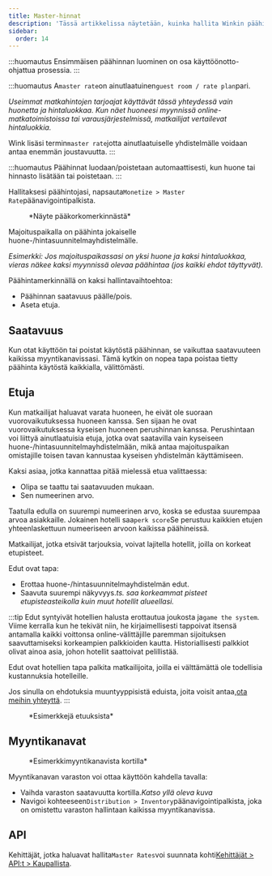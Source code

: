 ```yaml
---
title: Master-hinnat
description: 'Tässä artikkelissa näytetään, kuinka hallita Winkin päähinettä.'
sidebar:
  order: 14
---
```


:::huomautus
Ensimmäisen päähinnan luominen on osa käyttöönotto-ohjattua prosessia.
:::

:::huomautus
A`master rate`on ainutlaatuinen`guest room / rate plan`pari.

*Useimmat matkahintojen tarjoajat käyttävät tässä yhteydessä vain huonetta ja hintaluokkaa. Kun näet huoneesi myynnissä online-matkatoimistoissa tai varausjärjestelmissä, matkailijat vertailevat hintaluokkia.*

Wink lisäsi termin`master rate`jotta ainutlaatuiselle yhdistelmälle voidaan antaa enemmän joustavuutta.
:::

:::huomautus
Päähinnat luodaan/poistetaan automaattisesti, kun huone tai hinnasto lisätään tai poistetaan.
:::

Hallitaksesi päähintojasi, napsauta`Monetize > Master Rate`päänavigointipalkista.

<figure>
  <CloudinaryImage width="350" height="484" resize="scale" quality="best" alt="Master-hinta" src="academy/master-rate" errorImage="noimage_opaque_nyrtl0.png" />

  <figcaption>*Näyte pääkorkomerkinnästä*</figcaption>
</figure>


Majoituspaikalla on päähinta jokaiselle huone-/hintasuunnitelmayhdistelmälle.

*Esimerkki: Jos majoituspaikassasi on yksi huone ja kaksi hintaluokkaa, vieras näkee kaksi myynnissä olevaa päähintaa (jos kaikki ehdot täyttyvät).*

Päähintamerkinnällä on kaksi hallintavaihtoehtoa:

* Päähinnan saatavuus päälle/pois.
* Aseta etuja.

## Saatavuus

Kun otat käyttöön tai poistat käytöstä päähinnan, se vaikuttaa saatavuuteen kaikissa myyntikanavissasi. Tämä kytkin on nopea tapa poistaa tietty päähinta käytöstä kaikkialla, välittömästi.

## Etuja

Kun matkailijat haluavat varata huoneen, he eivät ole suoraan vuorovaikutuksessa huoneen kanssa. Sen sijaan he ovat vuorovaikutuksessa kyseisen huoneen perushinnan kanssa.
Perushintaan voi liittyä ainutlaatuisia etuja, jotka ovat saatavilla vain kyseiseen huone-/hintasuunnitelmayhdistelmään, mikä antaa majoituspaikan omistajille toisen tavan kannustaa kyseisen yhdistelmän käyttämiseen.

Kaksi asiaa, jotka kannattaa pitää mielessä etua valittaessa:

* Olipa se taattu tai saatavuuden mukaan.
* Sen numeerinen arvo.

Taatulla edulla on suurempi numeerinen arvo, koska se edustaa suurempaa arvoa asiakkaille.
Jokainen hotelli saa`perk score`Se perustuu kaikkien etujen yhteenlaskettuun numeeriseen arvoon kaikissa päähineissä.

Matkailijat, jotka etsivät tarjouksia, voivat lajitella hotellit, joilla on korkeat etupisteet.

Edut ovat tapa:

* Erottaa huone-/hintasuunnitelmayhdistelmän edut.
* Saavuta suurempi näkyvyys.*ts. saa korkeammat pisteet etupisteasteikolla kuin muut hotellit alueellasi.*

:::tip
Edut syntyivät hotellien halusta erottautua joukosta ja`game the system`.
Viime kerralla kun he tekivät niin, he kirjaimellisesti tappoivat itsensä antamalla kaikki voittonsa online-välittäjille paremman sijoituksen saavuttamiseksi korkeampien palkkioiden kautta.
Historiallisesti palkkiot olivat ainoa asia, johon hotellit saattoivat pelillistää.

Edut ovat hotellien tapa palkita matkailijoita, joilla ei välttämättä ole todellisia kustannuksia hotelleille.

Jos sinulla on ehdotuksia muuntyyppisistä eduista, joita voisit antaa,[ota meihin yhteyttä](mailto:hi@wink.travel).
:::

<figure>
  <CloudinaryImage width="700" height="263" resize="scale" quality="best" alt="Etuja" src="academy/perks" errorImage="noimage_opaque_nyrtl0.png" />

  <figcaption>*Esimerkkejä etuuksista*</figcaption>
</figure>


## Myyntikanavat

<figure>
  <CloudinaryImage width="350" height="368" resize="scale" quality="best" alt="Myyntikanavat" src="academy/sales-channels-card" errorImage="noimage_opaque_nyrtl0.png" />

  <figcaption>*Esimerkkimyyntikanavista kortilla*</figcaption>
</figure>


Myyntikanavan varaston voi ottaa käyttöön kahdella tavalla:

* Vaihda varaston saatavuutta kortilla.*Katso yllä oleva kuva*
* Navigoi kohteeseen`Distribution > Inventory`päänavigointipalkista, joka on omistettu varaston hallintaan kaikissa myyntikanavissa.

## API

Kehittäjät, jotka haluavat hallita`Master Rates`voi suunnata kohti[Kehittäjät > API:t > Kaupallista](/developers/apis/#monetize-api).

